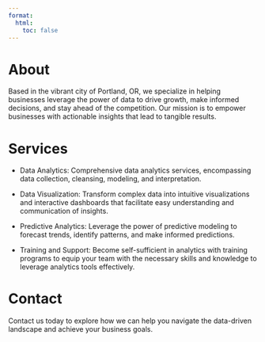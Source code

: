 ```yaml
---
format:
  html:
    toc: false
---
```


# About

Based in the vibrant city of Portland, OR, we specialize in helping businesses leverage the power of data to drive growth, make informed decisions, and stay ahead of the competition. Our mission is to empower businesses with actionable insights that lead to tangible results. 

# Services 

* Data Analytics: Comprehensive data analytics services, encompassing data collection, cleansing, modeling, and interpretation. 

* Data Visualization: Transform complex data into intuitive visualizations and interactive dashboards that facilitate easy understanding and communication of insights. 

* Predictive Analytics: Leverage the power of predictive modeling to forecast trends, identify patterns, and make informed predictions. 

* Training and Support: Become self-sufficient in analytics with training programs to equip your team with the necessary skills and knowledge to leverage analytics tools effectively.

# Contact 

Contact us today to explore how we can help you navigate the data-driven landscape and achieve your business goals. 

